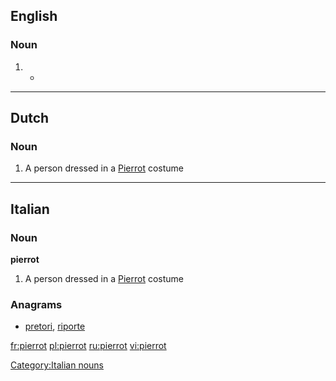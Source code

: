 ==English==

===Noun===
{{en-noun}}

# {{alternative form of|Pierrot}}
#* {{quote-news|year=2009|date=June 3|author=Claudia La Rocco|title=With Each Youthful Step, Discoveries and Transformations|work=New York Times|url=http://www.nytimes.com/2009/06/03/arts/dance/03school.html
|passage=Then came the very young, in the “Ballabile des Enfants” from “Harlequinade,” a colorful, confectionary swirl of polichinelles, '''pierrots''' and scaramouches, set to Riccardo Drigo. }}

----

==Dutch==

===Noun===
{{nl-noun|g=g|pierrots}}

# A person dressed in a [[Pierrot]] costume

----

==Italian==

===Noun===
'''pierrot''' {{m}} {{inv}}

# A person dressed in a [[Pierrot]] costume

===Anagrams===
* [[pretori#Italian|pretori]], [[riporte#Italian|riporte]]
[[Category:Italian nouns]]

[[fr:pierrot]]
[[pl:pierrot]]
[[ru:pierrot]]
[[vi:pierrot]]